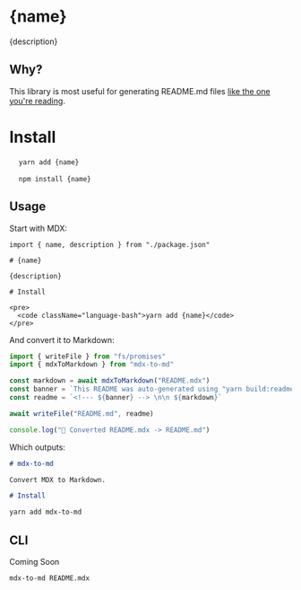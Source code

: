 
# {name}

{description}

## Why?

This library is most useful for generating README.md files [like the one you're reading](/packages/mdx-to-md/src/README.mdx).

# Install

<pre>
  <code className="language-bash">yarn add {name}</code>
</pre>

<pre>
  <code className="language-bash">npm install {name}</code>
</pre>

## Usage

Start with MDX:

```mdx
import { name, description } from "./package.json"

# {name}

{description}

# Install

<pre>
  <code className="language-bash">yarn add {name}</code>
</pre>
```

And convert it to Markdown:

```ts
import { writeFile } from "fs/promises"
import { mdxToMarkdown } from "mdx-to-md"

const markdown = await mdxToMarkdown("README.mdx")
const banner = `This README was auto-generated using "yarn build:readme"`
const readme = `<!--- ${banner} --> \n\n ${markdown}`

await writeFile("README.md", readme)

console.log("📝 Converted README.mdx -> README.md")
```

Which outputs:

```md
# mdx-to-md

Convert MDX to Markdown.

# Install

yarn add mdx-to-md
```

## CLI

Coming Soon

```bash
mdx-to-md README.mdx
```
